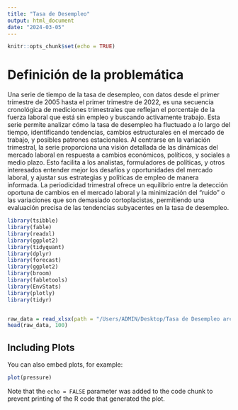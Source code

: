 ```yaml
---
title: "Tasa de Desempleo"
output: html_document
date: "2024-03-05"
---
```


```r
knitr::opts_chunk$set(echo = TRUE)
```

# Definición de la problemática
Una serie de tiempo de la tasa de desempleo, con datos desde el primer trimestre de 2005 hasta el primer trimestre de 2022, es una secuencia cronológica de mediciones trimestrales que reflejan el porcentaje de la fuerza laboral que está sin empleo y buscando activamente trabajo. Esta serie permite analizar cómo la tasa de desempleo ha fluctuado a lo largo del tiempo, identificando tendencias, cambios estructurales en el mercado de trabajo, y posibles patrones estacionales. Al centrarse en la variación trimestral, la serie proporciona una visión detallada de las dinámicas del mercado laboral en respuesta a cambios económicos, políticos, y sociales a medio plazo. Esto facilita a los analistas, formuladores de políticas, y otros interesados entender mejor los desafíos y oportunidades del mercado laboral, y ajustar sus estrategias y políticas de empleo de manera informada. La periodicidad trimestral ofrece un equilibrio entre la detección oportuna de cambios en el mercado laboral y la minimización del "ruido" o las variaciones que son demasiado cortoplacistas, permitiendo una evaluación precisa de las tendencias subyacentes en la tasa de desempleo.


```r
library(tsibble)
library(fable)
library(readxl)
library(ggplot2)
library(tidyquant)
library(dplyr)
library(forecast)
library(ggplot2)
library(broom)
library(fabletools)
library(EnvStats)
library(plotly)
library(tidyr)


raw_data = read_xlsx(path = "/Users/ADMIN/Desktop/Tasa de Desempleo archivo.xlsx", sheet ="Datos", col_names = FALSE)
head(raw_data, 100)
```

## Including Plots

You can also embed plots, for example:

```r
plot(pressure)
```

Note that the `echo = FALSE` parameter was added to the code chunk to prevent printing of the R code that generated the plot.
